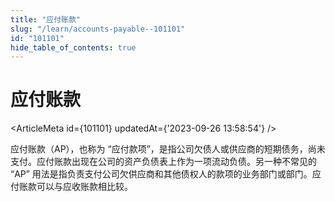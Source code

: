 ```yaml
---
title: "应付账款"
slug: "/learn/accounts-payable--101101"
id: "101101"
hide_table_of_contents: true
---
```



# 应付账款

<ArticleMeta id={101101} updatedAt={'2023-09-26 13:58:54'} />
<div className='border-solid border-b border-t-0 my-4 border-[var(--ifm-color-gray-300)]' />

应付账款（AP），也称为 “应付款项”，是指公司欠债人或供应商的短期债务，尚未支付。应付账款出现在公司的资产负债表上作为一项流动负债。另一种不常见的 “AP” 用法是指负责支付公司欠供应商和其他债权人的款项的业务部门或部门。应付账款可以与应收账款相比较。
